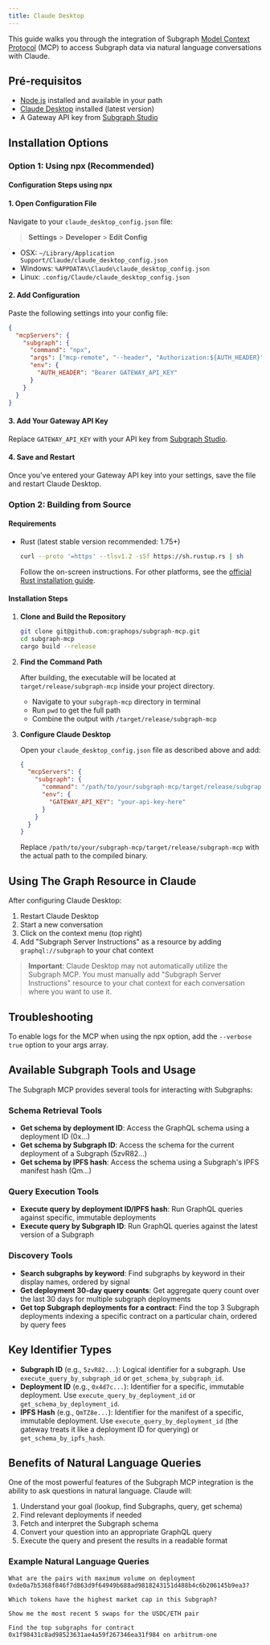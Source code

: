 ```yaml
---
title: Claude Desktop
---
```


This guide walks you through the integration of Subgraph [Model Context Protocol](https://modelcontextprotocol.io/introduction) (MCP) to access Subgraph data via natural language conversations with Claude.

## Pré-requisitos

- [Node.js](https://nodejs.org/en) installed and available in your path
- [Claude Desktop](https://claude.ai/download) installed (latest version)
- A Gateway API key from [Subgraph Studio](https://thegraph.com/studio/)

## Installation Options

### Option 1: Using npx (Recommended)

#### Configuration Steps using npx

#### 1. Open Configuration File

Navigate to your `claude_desktop_config.json` file:

> **Settings** > **Developer** > **Edit Config**

- OSX: `~/Library/Application Support/Claude/claude_desktop_config.json`
- Windows: `%APPDATA%\Claude\claude_desktop_config.json`
- Linux: `.config/Claude/claude_desktop_config.json`

#### 2. Add Configuration

Paste the following settings into your config file:

```json
{
  "mcpServers": {
    "subgraph": {
      "command": "npx",
      "args": ["mcp-remote", "--header", "Authorization:${AUTH_HEADER}", "https://subgraphs.mcp.thegraph.com/sse"],
      "env": {
        "AUTH_HEADER": "Bearer GATEWAY_API_KEY"
      }
    }
  }
}
```

#### 3. Add Your Gateway API Key

Replace `GATEWAY_API_KEY` with your API key from [Subgraph Studio](https://thegraph.com/studio/).

#### 4. Save and Restart

Once you've entered your Gateway API key into your settings, save the file and restart Claude Desktop.

### Option 2: Building from Source

#### Requirements

- Rust (latest stable version recommended: 1.75+)
  ```bash
  curl --proto '=https' --tlsv1.2 -sSf https://sh.rustup.rs | sh
  ```
  Follow the on-screen instructions. For other platforms, see the [official Rust installation guide](https://www.rust-lang.org/tools/install).

#### Installation Steps

1. **Clone and Build the Repository**

   ```bash
   git clone git@github.com:graphops/subgraph-mcp.git
   cd subgraph-mcp
   cargo build --release
   ```

2. **Find the Command Path**

   After building, the executable will be located at `target/release/subgraph-mcp` inside your project directory.

   - Navigate to your `subgraph-mcp` directory in terminal
   - Run `pwd` to get the full path
   - Combine the output with `/target/release/subgraph-mcp`

3. **Configure Claude Desktop**

   Open your `claude_desktop_config.json` file as described above and add:

   ```json
   {
     "mcpServers": {
       "subgraph": {
         "command": "/path/to/your/subgraph-mcp/target/release/subgraph-mcp",
         "env": {
           "GATEWAY_API_KEY": "your-api-key-here"
         }
       }
     }
   }
   ```

   Replace `/path/to/your/subgraph-mcp/target/release/subgraph-mcp` with the actual path to the compiled binary.

## Using The Graph Resource in Claude

After configuring Claude Desktop:

1. Restart Claude Desktop
2. Start a new conversation
3. Click on the context menu (top right)
4. Add "Subgraph Server Instructions" as a resource by adding `graphql://subgraph` to your chat context

> **Important**: Claude Desktop may not automatically utilize the Subgraph MCP. You must manually add "Subgraph Server Instructions" resource to your chat context for each conversation where you want to use it.

## Troubleshooting

To enable logs for the MCP when using the npx option, add the `--verbose true` option to your args array.

## Available Subgraph Tools and Usage

The Subgraph MCP provides several tools for interacting with Subgraphs:

### Schema Retrieval Tools

- **Get schema by deployment ID**: Access the GraphQL schema using a deployment ID (0x...)
- **Get schema by Subgraph ID**: Access the schema for the current deployment of a Subgraph (5zvR82...)
- **Get schema by IPFS hash**: Access the schema using a Subgraph's IPFS manifest hash (Qm...)

### Query Execution Tools

- **Execute query by deployment ID/IPFS hash**: Run GraphQL queries against specific, immutable deployments
- **Execute query by Subgraph ID**: Run GraphQL queries against the latest version of a Subgraph

### Discovery Tools

- **Search subgraphs by keyword**: Find subgraphs by keyword in their display names, ordered by signal
- **Get deployment 30-day query counts**: Get aggregate query count over the last 30 days for multiple subgraph deployments
- **Get top Subgraph deployments for a contract**: Find the top 3 Subgraph deployments indexing a specific contract on a particular chain, ordered by query fees

## Key Identifier Types

- **Subgraph ID** (e.g., `5zvR82...`): Logical identifier for a subgraph. Use `execute_query_by_subgraph_id` or `get_schema_by_subgraph_id`.
- **Deployment ID** (e.g., `0x4d7c...`): Identifier for a specific, immutable deployment. Use `execute_query_by_deployment_id` or `get_schema_by_deployment_id`.
- **IPFS Hash** (e.g., `QmTZ8e...`): Identifier for the manifest of a specific, immutable deployment. Use `execute_query_by_deployment_id` (the gateway treats it like a deployment ID for querying) or `get_schema_by_ipfs_hash`.

## Benefits of Natural Language Queries

One of the most powerful features of the Subgraph MCP integration is the ability to ask questions in natural language. Claude will:

1. Understand your goal (lookup, find Subgraphs, query, get schema)
2. Find relevant deployments if needed
3. Fetch and interpret the Subgraph schema
4. Convert your question into an appropriate GraphQL query
5. Execute the query and present the results in a readable format

### Example Natural Language Queries

```
What are the pairs with maximum volume on deployment 0xde0a7b5368f846f7d863d9f64949b688ad9818243151d488b4c6b206145b9ea3?
```

```
Which tokens have the highest market cap in this Subgraph?
```

```
Show me the most recent 5 swaps for the USDC/ETH pair
```

```
Find the top subgraphs for contract 0x1f98431c8ad98523631ae4a59f267346ea31f984 on arbitrum-one
```
